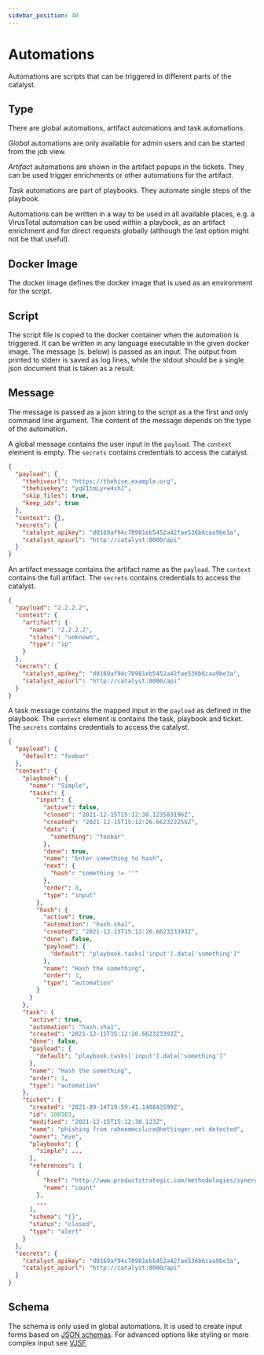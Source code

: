 ```yaml
---
sidebar_position: 40
---
```



# Automations

Automations are scripts that can be triggered in different parts of the
catalyst.

## Type

There are global automations, artifact automations and task automations.

_Global_ automations are only available for admin users and can be started
from the job view.

_Artifact_ automations are shown in the artifact popups in the tickets. They
can be used trigger enrichments or other automations for the artifact.

_Task_ automations are part of playbooks. They automate single steps of the
playbook.

Automations can be written in a way to be used in all available places, e.g. a
VirusTotal automation can be used within a playbook, as an artifact enrichment
and for direct requests globally (although the last option might not be that
useful).

## Docker Image

The docker image defines the docker image that is used as an environment for
the script.

## Script

The script file is copied to the docker container when the automation is
triggered. It can be written in any language executable in the given docker
image. The message (s. below) is passed as an input. The output from
printed to stderr is saved as log lines, while the stdout should be a single
json document that is taken as a result.

## Message

The message is passed as a json string to the script as a the first and only
command line argument. The content of the message depends on the type of the
automation.

<Tabs>
  <TabItem value="apple" label="Global Message" default>

A global message contains the user input in the `payload`. The `context`
element is empty. The `secrets` contains credentials to access the
catalyst.


```json
{
  "payload": {
    "thehiveurl": "https://thehive.example.org",
    "thehivekey": "yqV1tmLy+w4shJ",
    "skip_files": true,
    "keep_ids": true
  },
  "context": {},
  "secrets": {
    "catalyst_apikey": "d0169af94c70981eb5452a42fae536b6caa9be3a",
    "catalyst_apiurl": "http://catalyst:8000/api"
  }
}
```

  </TabItem>
  <TabItem value="orange" label="Artifact Message">

An artifact message contains the artifact name as the `payload`. The `context`
contains the full artifact. The `secrets` contains credentials to access the
catalyst.

```json
{
  "payload": "2.2.2.2",
  "context": {
    "artifact": {
      "name": "2.2.2.2",
      "status": "unknown",
      "type": "ip"
    }
  },
  "secrets": {
    "catalyst_apikey": "d0169af94c70981eb5452a42fae536b6caa9be3a",
    "catalyst_apiurl": "http://catalyst:8000/api"
  }
}
```

  </TabItem>
  <TabItem value="banana" label="Task Message">

A task message contains the mapped input in the `payload` as defined in the
playbook. The `context` element is contains the task, playbook and ticket.
The `secrets` contains credentials to access the catalyst.

```json
{
  "payload": {
    "default": "foobar"
  },
  "context": {
    "playbook": {
      "name": "Simple",
      "tasks": {
        "input": {
          "active": false,
          "closed": "2021-12-15T15:12:30.123583196Z",
          "created": "2021-12-15T15:12:26.662322255Z",
          "data": {
            "something": "foobar"
          },
          "done": true,
          "name": "Enter something to hash",
          "next": {
            "hash": "something != ''"
          },
          "order": 0,
          "type": "input"
        },
        "hash": {
          "active": true,
          "automation": "hash.sha1",
          "created": "2021-12-15T15:12:26.662323393Z",
          "done": false,
          "payload": {
            "default": "playbook.tasks['input'].data['something']"
          },
          "name": "Hash the something",
          "order": 1,
          "type": "automation"
        }
      }
    },
    "task": {
      "active": true,
      "automation": "hash.sha1",
      "created": "2021-12-15T15:12:26.662323393Z",
      "done": false,
      "payload": {
        "default": "playbook.tasks['input'].data['something']"
      },
      "name": "Hash the something",
      "order": 1,
      "type": "automation"
    },
    "ticket": {
      "created": "2021-09-14T19:59:41.148843599Z",
      "id": 100503,
      "modified": "2021-12-15T15:12:30.123Z",
      "name": "phishing from raheemmcclure@hettinger.net detected",
      "owner": "eve",
      "playbooks": {
        "simple": ...
      },
      "references": [
        {
          "href": "http://www.productstrategic.com/methodologies/synergize/exploit/initiatives",
          "name": "count"
        },
        ...
      ],
      "schema": "{}",
      "status": "closed",
      "type": "alert"
    }
  },
  "secrets": {
    "catalyst_apikey": "d0169af94c70981eb5452a42fae536b6caa9be3a",
    "catalyst_apiurl": "http://catalyst:8000/api"
  }
}
```

  </TabItem>
</Tabs>


## Schema

The schema is only used in global automations. It is used to create input forms
based on <a href="https://json-schema.org/">JSON schemas</a>. For advanced
options like styling or more complex input
see <a href="https://koumoul-dev.github.io/vuetify-jsonschema-form/latest/">VJSF</a>.
